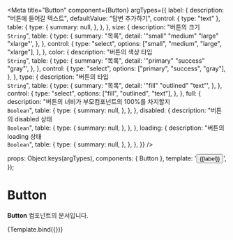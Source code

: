
<Meta
  title="Button"
  component={Button}
  argTypes={{
    label: {
      description: "버튼에 들어갈 텍스트",
      defaultValue: "답변 추가하기",
      control: { type: "text" },
      table: {
        type: {
          summary: null,
        },
      },
    },
    size: {
      description: "버튼의 크기<br/>`String`",
      table: {
        type: {
          summary: "목록",
          detail: '"small" "medium" "large" "xlarge"',
        },
      },
      control: {
        type: "select",
        options: ["small", "medium", "large", "xlarge"],
      },
    },
    color: {
      description: "버튼의 색상 타입<br/>`String`",
      table: {
        type: {
          summary: "목록",
          detail: '"primary" "success" "gray"',
        },
      },
      control: {
        type: "select",
        options: ["primary", "success", "gray"],
      },
    },
    type: {
      description: "버튼의 타입<br/>`String`",
      table: {
        type: {
          summary: "목록",
          detail: '"fill" "outlined" "text"',
        },
      },
      control: {
        type: "select",
        options: ["fill", "outlined", "text"],
      },
    },
    full: {
      description: "버튼의 너비가 부모컴포넌트의 100%를 차지할지<br/>`Boolean`",
      table: {
        type: {
          summary: null,
        },
      },
    },
    disabled: {
      description: "버튼의 disabled 상태<br/>`Boolean`",
      table: {
        type: {
          summary: null,
        },
      },
    },
    loading: {
      description: "버튼의 loading 상태<br/>`Boolean`",
      table: {
        type: {
          summary: null,
        },
      },
    },
  }}
/>

  props: Object.keys(argTypes),
  components: { Button },
  template:
    '<Button :size="size" :color="color" :type="type" :full="full" :disabled="disabled" :loading="loading">{{label}}</Button>',
});

# Button

**Button** 컴포넌트의 문서입니다.

<Story name="docs" height="100px">
  {Template.bind({})}
</Story>

<ArgsTable story="docs" />
